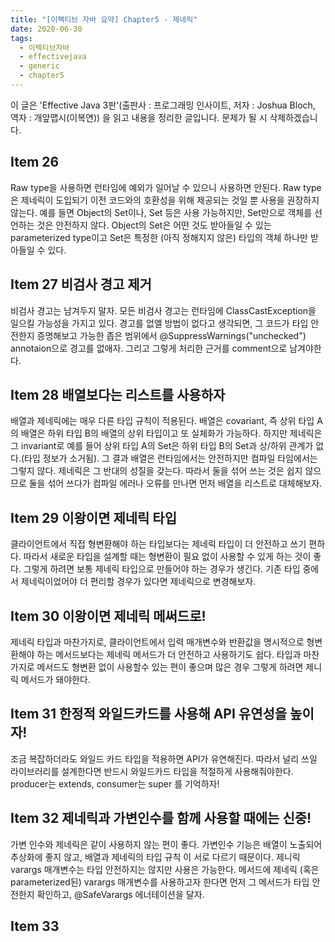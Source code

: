 ```yaml
---
title: "[이펙티브 자바 요약] Chapter5 - 제네릭"
date: 2020-06-30
tags:
  - 이펙티브자바
  - effectivejava
  - generic
  - chapter5
---
```

 이 글은 'Effective Java 3판'(출판사 : 프로그래밍 인사이트, 저자 : Joshua Bloch, 역자 : 개앞맵시(이복연)) 을 읽고 내용을 정리한 글입니다. 문제가 될 시 삭제하겠습니다.
## Item 26 
 Raw type을 사용하면 런타임에 예외가 일어날 수 있으니 사용하면 안된다. Raw type은 제네릭이 도입되기 이전 코드와의 호환성을 위해 제공되는 것일 뿐 사용을 권장하지 않는다. 예를 들면 Object의 Set이나, Set<?> 등은 사용 가능하지만, Set만으로 객체를 선언하는 것은 안전하지 않다. Object의 Set은 어떤 것도 받아들일 수 있는 parameterized type이고 Set<?>은 특정한 (아직 정해지지 않은) 타입의 객체 하나만 받아들일 수 있다.
## Item 27 비검사 경고 제거
 비검사 경고는 남겨두지 말자. 모든 비검사 경고는 런타임에 ClassCastException을 일으킬 가능성을 가지고 있다. 경고를 없앨 방법이 없다고 생각되면, 그 코드가 타입 안전한지 증명해보고 가능한 좁은 범위에서 @SuppressWarnings("unchecked") annotaion으로 경고를 없애자. 그리고 그렇게 처리한 근거를 comment으로 남겨야한다.
## Item 28 배열보다는 리스트를 사용하자
 배열과 제네릭에는 매우 다른 타입 규칙이 적용된다. 배열은 covariant, 즉 상위 타입 A의 배열은 하위 타입 B의 배열의 상위 타입이고 또 실체화가 가능하다. 하지만 제네릭은 그 invariant로 예를 들어 상위 타입 A의 Set은 하위 타입 B의 Set과 상/하위 관계가 없다.(타입 정보가 소거됨). 그 결과 배열은 런타임에서는 안전하지만 컴파일 타임에서는 그렇지 않다. 제네릭은 그 반대의 성질을 갖는다. 따라서 둘을 섞어 쓰는 것은 쉽지 않으므로 둘을 섞어 쓰다가 컴파일 에러나 오류를 만나면 먼저 배열을 리스트로 대체해보자.
## Item 29 이왕이면 제네릭 타입
 클라이언트에서 직접 형변환해야 하는 타입보다는 제네릭 타입이 더 안전하고 쓰기 편하다. 따라서 새로운 타입을 설계할 때는 형변환이 필요 없이 사용할 수 있게 하는 것이 좋다. 그렇게 하려면 보통 제네릭 타입으로 만들어야 하는 경우가 생긴다. 기존 타입 중에서 제네릭이었어야 더 편리할 경우가 있다면 제네릭으로 변경해보자. 
## Item 30 이왕이면 제네릭 메써드로!
 제네릭 타입과 마찬가지로, 클라이언트에서 입력 매개변수와 반환값을 명시적으로 형변환해야 하는 메서드보다는 제네릭 메서드가 더 안전하고 사용하기도 쉽다. 타입과 마찬가지로 메서드도 형변환 없이 사용할수 있는 편이 좋으며 많은 경우 그렇게 하려면 제니릭 메서드가 돼야한다.
## Item 31 한정적 와일드카드를 사용해 API 유연성을 높이자!
 조금 복잡하더라도 와일드 카드 타입을 적용하면 API가 유연해진다. 따라서 널리 쓰일 라이브러리를 설계한다면 반드시 와일드카드 타입을 적절하게 사용해줘야한다. producer는 extends, consumer는 super 를 기억하자! 
## Item 32 제네릭과 가변인수를 함께 사용할 때에는 신중!
 가변 인수와 제네릭은 같이 사용하지 않는 편이 좋다. 가변인수 기능은 배열이 노출되어 추상화에 좋지 않고, 배열과 제네릭의 타입 규칙 이 서로 다르기 때문이다. 제니릭 varargs 매개변수는 타입 안전하지는 않지만 사용은 가능한다. 메서드에 제네릭 (혹은 parameterized된) varargs 매개변수를 사용하고자 한다면 먼저 그 메서드가 타입 안전한지 확인하고, @SafeVarargs 에너테이션을 달자.
 ## Item 33